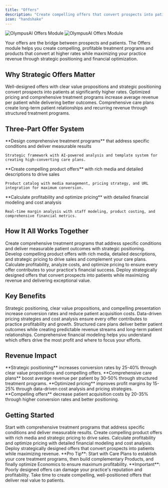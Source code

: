 ```yaml
---
title: "Offers"
description: "Create compelling offers that convert prospects into patients and maximize your practice revenue"
icon: "handshake"
---
```


<img
  className="block dark:hidden"
  src="/images/offers-light.png"
  alt="OlympusAI Offers Module"
/>
<img
  className="hidden dark:block"
  src="/images/offers-dark.png"
  alt="OlympusAI Offers Module"
/>

Your offers are the bridge between prospects and patients. The Offers module helps you create compelling, profitable treatment programs and products that convert at higher rates while maximizing your practice revenue through strategic positioning and financial optimization.

## Why Strategic Offers Matter

<AccordionGroup>
  <Accordion title="Convert More Prospects" icon="chart-line-up">
    Well-designed offers with clear value propositions and strategic positioning convert prospects into patients at significantly higher rates.
  </Accordion>
  
  <Accordion title="Maximize Revenue Per Patient" icon="dollar-sign">
    Optimized pricing and comprehensive treatment programs increase average revenue per patient while delivering better outcomes.
  </Accordion>
  
  <Accordion title="Build Patient Loyalty" icon="heart">
    Comprehensive care plans create long-term patient relationships and recurring revenue through structured treatment programs.
  </Accordion>
</AccordionGroup>

## Three-Part Offer System

<CardGroup cols={3}>
  <Card title="Care Plans" icon="clipboard-list" href="/modules/offers/careplans" color="#0D9373">
    **Design comprehensive treatment programs** that address specific conditions and deliver measurable results
    
    Strategic framework with AI-powered analysis and template system for creating high-converting care plans.
  </Card>
  
  <Card title="Products" icon="box" href="/modules/offers/products" color="#07C983">
    **Create compelling product offers** with rich media and detailed descriptions to drive sales
    
    Product catalog with media management, pricing strategy, and URL integration for maximum conversion.
  </Card>
  
  <Card title="Economics" icon="calculator" href="/modules/offers/economics" color="#0D9373">
    **Calculate profitability and optimize pricing** with detailed financial modeling and cost analysis
    
    Real-time margin analysis with staff modeling, product costing, and comprehensive financial metrics.
  </Card>
</CardGroup>

## How It All Works Together

<Steps>
  <Step title="Design Your Care Plans">
    Create comprehensive treatment programs that address specific conditions and deliver measurable patient outcomes with strategic positioning.
  </Step>
  
  <Step title="Build Your Product Catalog">
    Develop compelling product offers with rich media, detailed descriptions, and strategic pricing to drive sales and complement your care plans.
  </Step>
  
  <Step title="Optimize Your Economics">
    Calculate profitability, analyze costs, and optimize pricing to ensure every offer contributes to your practice's financial success.
  </Step>
  
  <Step title="Launch High-Converting Offers">
    Deploy strategically designed offers that convert prospects into patients while maximizing revenue and delivering exceptional value.
  </Step>
</Steps>

## Key Benefits

<AccordionGroup>
  <Accordion title="Create Offers That Convert at Higher Rates" icon="target">
    Strategic positioning, clear value propositions, and compelling presentation increase conversion rates and reduce patient acquisition costs.
  </Accordion>
  
  <Accordion title="Maximize Revenue Through Optimized Pricing" icon="trending-up">
    Data-driven pricing strategies and cost analysis ensure every offer contributes to practice profitability and growth.
  </Accordion>
  
  <Accordion title="Build Comprehensive Treatment Programs" icon="user-md">
    Structured care plans deliver better patient outcomes while creating predictable revenue streams and long-term patient relationships.
  </Accordion>
  
  <Accordion title="Track Profitability Across All Services" icon="chart-bar">
    Comprehensive financial modeling helps you understand which offers drive the most profit and where to focus your efforts.
  </Accordion>
</AccordionGroup>

## Revenue Impact

<CardGroup cols={2}>
  <Card title="Higher Conversion Rates" icon="arrow-up" color="#10b981">
    **Strategic positioning** increases conversion rates by 25-40% through clear value propositions and compelling offers.
  </Card>
  
  <Card title="Increased Average Revenue" icon="dollar-sign" color="#10b981">
    **Comprehensive care plans** boost average revenue per patient by 30-50% through structured treatment programs.
  </Card>
  
  <Card title="Better Profit Margins" icon="chart-line" color="#10b981">
    **Optimized pricing** improves profit margins by 15-25% through data-driven cost analysis and pricing strategies.
  </Card>
  
  <Card title="Reduced Acquisition Costs" icon="target" color="#10b981">
    **Compelling offers** decrease patient acquisition costs by 20-35% through higher conversion rates and better positioning.
  </Card>
</CardGroup>

## Getting Started

<CardGroup cols={2}>
  <Card title="Design Your Care Plans" icon="clipboard-list" href="/modules/offers/careplans">
    Start with comprehensive treatment programs that address specific conditions and deliver measurable results.
  </Card>
  
  <Card title="Build Your Product Catalog" icon="box" href="/modules/offers/products">
    Create compelling product offers with rich media and strategic pricing to drive sales.
  </Card>
  
  <Card title="Optimize Your Economics" icon="calculator" href="/modules/offers/economics">
    Calculate profitability and optimize pricing with detailed financial modeling and cost analysis.
  </Card>
  
  <Card title="Launch Your Offers" icon="rocket">
    Deploy strategically designed offers that convert prospects into patients while maximizing revenue.
  </Card>
</CardGroup>

<Tip>
**Pro Tip**: Start with Care Plans to establish your core treatment programs, then build complementary Products, and finally optimize Economics to ensure maximum profitability.
</Tip>

<Warning>
**Important**: Poorly designed offers can damage your practice's reputation and profitability. Take time to create compelling, well-positioned offers that deliver real value to patients.
</Warning>

